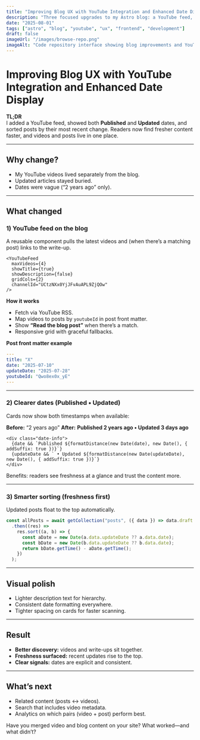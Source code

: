 ```yaml
---
title: "Improving Blog UX with YouTube Integration and Enhanced Date Display"
description: "Three focused upgrades to my Astro blog: a YouTube feed, clearer publish/update dates, and smarter sorting so fresh content surfaces first."
date: "2025-08-01"
tags: ["astro", "blog", "youtube", "ux", "frontend", "development"]
draft: false
imageUrl: "/images/browse-repo.png"
imageAlt: "Code repository interface showing blog improvements and YouTube integration"
---
```


# Improving Blog UX with YouTube Integration and Enhanced Date Display

**TL;DR**  
I added a YouTube feed, showed both **Published** and **Updated** dates, and sorted posts by their most recent change. Readers now find fresher content faster, and videos and posts live in one place.

---

## Why change?

- My YouTube videos lived separately from the blog.  
- Updated articles stayed buried.  
- Dates were vague (“2 years ago” only).

---

## What changed

### 1) YouTube feed on the blog
A reusable component pulls the latest videos and (when there’s a matching post) links to the write-up.

```astro
<YouTubeFeed
  maxVideos={4}
  showTitle={true}
  showDescription={false}
  gridCols={2}
  channelId="UCtzNXx0YjJFvAuAPL9ZjQOw"
/>
````

**How it works**

* Fetch via YouTube RSS.
* Map videos to posts by `youtubeId` in post front matter.
* Show **“Read the blog post”** when there’s a match.
* Responsive grid with graceful fallbacks.

**Post front matter example**

```yaml
---
title: "X"
date: "2025-07-10"
updateDate: "2025-07-28"
youtubeId: "Qwo8ex0x_yE"
---
```

---

### 2) Clearer dates (Published • Updated)

Cards now show both timestamps when available:

**Before:** “2 years ago”
**After:** **Published 2 years ago • Updated 3 days ago**

```astro
<div class="date-info">
  {date && `Published ${formatDistance(new Date(date), new Date(), { addSuffix: true })}`}
  {updateDate && ` • Updated ${formatDistance(new Date(updateDate), new Date(), { addSuffix: true })}`}
</div>
```

Benefits: readers see freshness at a glance and trust the content more.

---

### 3) Smarter sorting (freshness first)

Updated posts float to the top automatically.

```ts
const allPosts = await getCollection("posts", ({ data }) => data.draft !== true)
  .then((res) =>
    res.sort((a, b) => {
      const aDate = new Date(a.data.updateDate ?? a.data.date);
      const bDate = new Date(b.data.updateDate ?? b.data.date);
      return bDate.getTime() - aDate.getTime();
    })
  );
```

---

## Visual polish

* Lighter description text for hierarchy.
* Consistent date formatting everywhere.
* Tighter spacing on cards for faster scanning.

---

## Result

* **Better discovery:** videos and write-ups sit together.
* **Freshness surfaced:** recent updates rise to the top.
* **Clear signals:** dates are explicit and consistent.

---

## What’s next

* Related content (posts ↔︎ videos).
* Search that includes video metadata.
* Analytics on which pairs (video + post) perform best.

Have you merged video and blog content on your site? What worked—and what didn’t?

